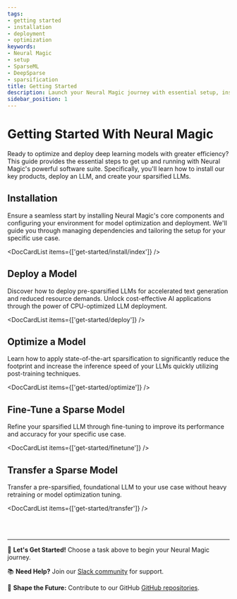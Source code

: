 ```yaml
---
tags:
- getting started
- installation
- deployment
- optimization
keywords:
- Neural Magic
- setup
- SparseML
- DeepSparse
- sparsification
title: Getting Started
description: Launch your Neural Magic journey with essential setup, installation guides, and foundational concepts.
sidebar_position: 1
---
```


# Getting Started With Neural Magic

Ready to optimize and deploy deep learning models with greater efficiency?
This guide provides the essential steps to get up and running with Neural Magic's powerful software suite.
Specifically, you'll learn how to install our key products, deploy an LLM, and create your sparsified LLMs.

## Installation

Ensure a seamless start by installing Neural Magic's core components and configuring your environment for model optimization and deployment.
We'll guide you through managing dependencies and tailoring the setup for your specific use case.

<DocCardList items={['get-started/install/index']} />

## Deploy a Model

Discover how to deploy pre-sparsified LLMs for accelerated text generation and reduced resource demands. Unlock cost-effective AI applications through the power of CPU-optimized LLM deployment.

<DocCardList items={['get-started/deploy']} />

## Optimize a Model

Learn how to apply state-of-the-art sparsification to significantly reduce the footprint and increase the inference speed of your LLMs quickly utilizing post-training techniques.

<DocCardList items={['get-started/optimize']} />

## Fine-Tune a Sparse Model

Refine your sparsified LLM through fine-tuning to improve its performance and accuracy for your specific use case.

<DocCardList items={['get-started/finetune']} />

## Transfer a Sparse Model

Transfer a pre-sparsified, foundational LLM to your use case without heavy retraining or model optimization tuning.

<DocCardList items={['get-started/transfer']} />

<br></br>

---

🔗 <b>Let's Get Started!</b> Choose a task above to begin your Neural Magic journey.

📚 <b>Need Help?</b> Join our [Slack community](https://neuralmagic.com/community/) for support.

🌟 <b>Shape the Future:</b> Contribute to our GitHub [GitHub repositories](https://github.com/neuralmagic).

